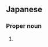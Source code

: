 ==Japanese==
{{ja-kanjitab|謙|弥}}

===Proper noun===
{{ja-pos|proper|けんや}}

# {{given name|male|lang=ja|sort=けんや}}
